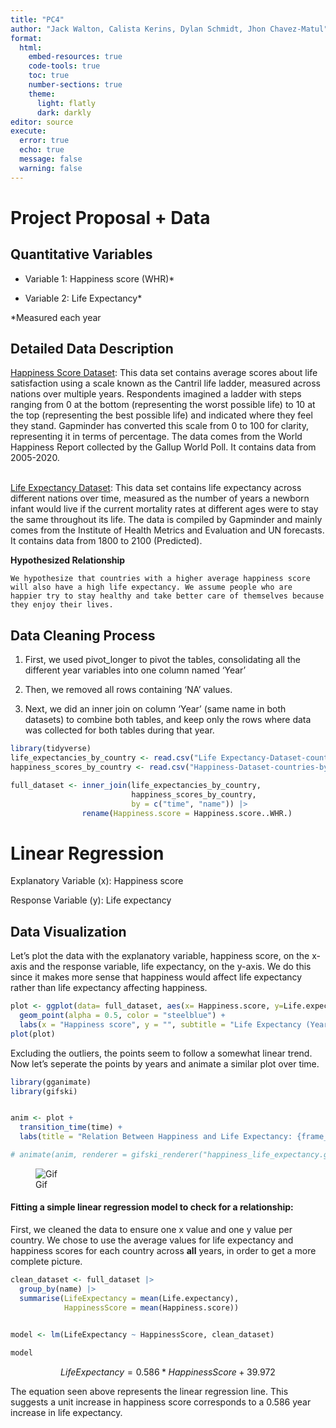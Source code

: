```yaml
---
title: "PC4"
author: "Jack Walton, Calista Kerins, Dylan Schmidt, Jhon Chavez-Matul"
format: 
  html:
    embed-resources: true
    code-tools: true
    toc: true
    number-sections: true
    theme:
      light: flatly
      dark: darkly
editor: source
execute: 
  error: true
  echo: true
  message: false
  warning: false
---
```


# Project Proposal + Data

## **Quantitative Variables**

-   Variable 1: Happiness score (WHR)\*

-   Variable 2: Life Expectancy\*

\*Measured each year\

## **Detailed Data Description**

[Happiness Score Dataset](https://docs.google.com/spreadsheets/d/1ll4dtbYCDKWzqIfpC5ZXYdxIyjZ8lKnEyWHQI4a_yM0/edit#gid=501532268): This data set contains average scores about life satisfaction using a scale known as the Cantril life ladder, measured across nations over multiple years. Respondents imagined a ladder with steps ranging from 0 at the bottom (representing the worst possible life) to 10 at the top (representing the best possible life) and indicated where they feel they stand. Gapminder has converted this scale from 0 to 100 for clarity, representing it in terms of percentage. The data comes from the World Happiness Report collected by the Gallup World Poll. It contains data from 2005-2020.

\
[Life Expectancy Dataset](https://docs.google.com/spreadsheets/d/1RehxZjXd7_rG8v2pJYV6aY0J3LAsgUPDQnbY4dRdiSs/edit#gid=501532268): This data set contains life expectancy across different nations over time, measured as the number of years a newborn infant would live if the current mortality rates at different ages were to stay the same throughout its life. The data is compiled by Gapminder and mainly comes from the Institute of Health Metrics and Evaluation and UN forecasts. It contains data from 1800 to 2100 (Predicted).

**Hypothesized Relationship**

```         
We hypothesize that countries with a higher average happiness score will also have a high life expectancy. We assume people who are happier try to stay healthy and take better care of themselves because they enjoy their lives.
```

## **Data Cleaning Process**

1.  First, we used pivot_longer to pivot the tables, consolidating all the different year variables into one column named ‘Year’

2.  Then, we removed all rows containing ‘NA’ values.

3.  Next, we did an inner join on column ‘Year’ (same name in both datasets) to combine both tables, and keep only the rows where data was collected for both tables during that year.

```r
library(tidyverse)
life_expectancies_by_country <- read.csv("Life Expectancy-Dataset-countries-etc-by-year.csv")
happiness_scores_by_country <- read.csv("Happiness-Dataset-countries-by-year.csv")

full_dataset <- inner_join(life_expectancies_by_country, 
                           happiness_scores_by_country, 
                           by = c("time", "name")) |>
                rename(Happiness.score = Happiness.score..WHR.)

```

# Linear Regression

Explanatory Variable (x): Happiness score

Response Variable (y): Life expectancy

## Data Visualization

Let's plot the data with the explanatory variable, happiness score, on the x-axis and the response variable, life expectancy, on the y-axis. We do this since it makes more sense that happiness would affect life expectancy rather than life expectancy affecting happiness.

```r
plot <- ggplot(data= full_dataset, aes(x= Happiness.score, y=Life.expectancy)) +
  geom_point(alpha = 0.5, color = "steelblue") +
  labs(x = "Happiness score", y = "", subtitle = "Life Expectancy (Years)", title = "Relation Between Happiness and Life Expectancy")
plot(plot)
```
Excluding the outliers, the points seem to follow a somewhat linear trend. Now let's seperate the points by years and animate a similar plot over time.

```r
library(gganimate)
library(gifski)


anim <- plot +
  transition_time(time) + 
  labs(title = "Relation Between Happiness and Life Expectancy: {frame_time}")

# animate(anim, renderer = gifski_renderer("happiness_life_expectancy.gif"))
```

![Gif](/Users/jackwalton/Code/classes/statProject/project/STAT311_Final_Project/happiness_life_expectancy.gif)

#### Fitting a simple linear regression model to check for a relationship:

First, we cleaned the data to ensure one x value and one y value per country. We chose to use the average values for life expectancy and happiness scores for each country across **all** years, in order to get a more complete picture.

```r
clean_dataset <- full_dataset |>
  group_by(name) |>
  summarise(LifeExpectancy = mean(Life.expectancy), 
            HappinessScore = mean(Happiness.score))
  

model <- lm(LifeExpectancy ~ HappinessScore, clean_dataset)

model
```

$$
LifeExpectancy = 0.586 * HappinessScore + 39.972
$$

The equation seen above represents the linear regression line. This suggests a unit increase in happiness score corresponds to a 0.586 year increase in life expectancy.
